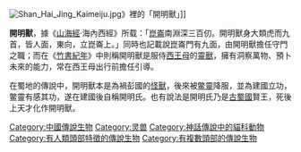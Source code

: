 [[File:Shan_Hai_Jing_Kaimeiju.jpg|thumb]]》裡的「開明獸」]]

'''開明獸'''，據《[[山海經|山海經]]·海內西經》所载：「[[崑崙|崑崙]]南淵深三百仞。開明獸身大類虎而九首，皆人面，東向，立崑崙上。」同時也記載說崑崙門有九面，由開明獸擔任守門之職；而在《[[竹書紀年|竹書紀年]]》中則稱開明獸是服侍[[西王母|西王母]]的[[靈獸|靈獸]]，擁有洞察萬物、預卜未來的能力，常在西王母出行前擔任引導。

在蜀地的傳說中，開明獸本是為禍彭國的[[中國妖怪列表|怪獸]]，後來被[[鳖靈|鳖靈]]降服，並為建國立功，鳖靈有感其功，遂在建國後自稱開明氏。也有說法是開明氏乃是[[古蜀國|古蜀國]]賢王，死後上天才化作開明獸。

[[Category:中國傳說生物|Category:中國傳說生物]]
[[Category:灵兽|Category:灵兽]]
[[Category:神話傳說中的貓科動物|Category:神話傳說中的貓科動物]]
[[Category:有人類頭部特徵的傳說生物|Category:有人類頭部特徵的傳說生物]]
[[Category:有複數頭部的傳說生物|Category:有複數頭部的傳說生物]]
